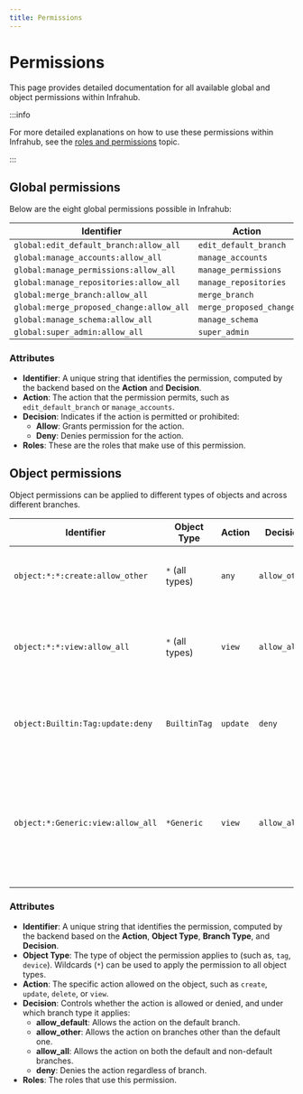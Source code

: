 ```yaml
---
title: Permissions
---
```


# Permissions

This page provides detailed documentation for all available global and object permissions within Infrahub.

:::info

For more detailed explanations on how to use these permissions within Infrahub, see the [roles and permissions](/topics/permissions-roles) topic.

:::

## Global permissions

Below are the eight global permissions possible in Infrahub:

| Identifier                                | Action                  | Decision |
|-------------------------------------------|-------------------------|----------|
| `global:edit_default_branch:allow_all`    | `edit_default_branch`    | `Allow`  |
| `global:manage_accounts:allow_all`        | `manage_accounts`        | `Allow`  |
| `global:manage_permissions:allow_all`     | `manage_permissions`     | `Allow`  |
| `global:manage_repositories:allow_all`    | `manage_repositories`    | `Allow`  |
| `global:merge_branch:allow_all`           | `merge_branch`           | `Allow`  |
| `global:merge_proposed_change:allow_all`  | `merge_proposed_change`  | `Allow`  |
| `global:manage_schema:allow_all`          | `manage_schema`          | `Allow`  |
| `global:super_admin:allow_all`            | `super_admin`            | `Allow`  |

### Attributes

- **Identifier**:  A unique string that identifies the permission, computed by the backend based on the **Action** and **Decision**.
- **Action**: The action that the permission permits, such as `edit_default_branch` or `manage_accounts`.
- **Decision**: Indicates if the action is permitted or prohibited:
  - **Allow**: Grants permission for the action.
  - **Deny**: Denies permission for the action.
- **Roles**: These are the roles that make use of this permission.

## Object permissions

Object permissions can be applied to different types of objects and across different branches.

| Identifier                                    | Object Type   | Action  | Decision    | Description                                                                                 |
|-----------------------------------------------|---------------|---------|-------------|---------------------------------------------------------------------------------------------|
| `object:*:*:create:allow_other`               | `*` (all types)| `any`   | `allow_other`| Allows creating any object, but only on non-default branches. |
| `object:*:*:view:allow_all`                   | `*` (all types)| `view`  | `allow_all` | Allows viewing any object, anywhere, across both default and non-default branches. |
| `object:Builtin:Tag:update:deny`              | `BuiltinTag`   | `update`| `deny`      | Denies the ability to update any object of type BuiltinTag, across all branches. |
| `object:*:Generic:view:allow_all`             | `*Generic`     | `view`  | `allow_all` | Allows viewing all objects that contain 'Generic' in their type (example: LocationGeneric, DeviceGeneric) in all namespaces, across all branches. |

### Attributes

<!-- vale off -->
- **Identifier**: A unique string that identifies the permission, computed by the backend based on the **Action**, **Object Type**, **Branch Type**, and **Decision**.
- **Object Type**: The type of object the permission applies to (such as, `tag`, `device`). Wildcards (`*`) can be used to apply the permission to all object types.
- **Action**: The specific action allowed on the object, such as `create`, `update`, `delete`, or `view`.
- **Decision**: Controls whether the action is allowed or denied, and under which branch type it applies:
  - **allow_default**: Allows the action on the default branch.
  - **allow_other**: Allows the action on branches other than the default one.
  - **allow_all**: Allows the action on both the default and non-default branches.
  - **deny**: Denies the action regardless of branch.
- **Roles**: The roles that use this permission.
<!-- vale on -->